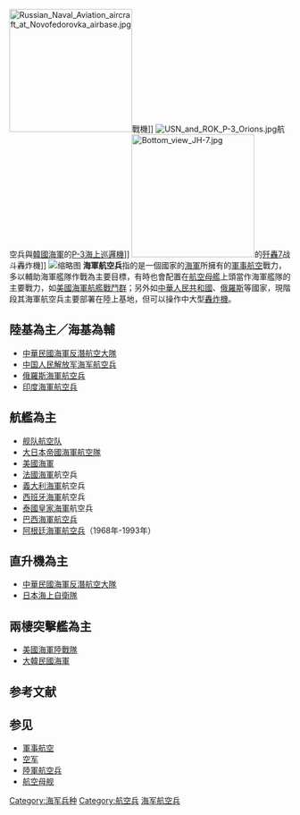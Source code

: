 [[File:Russian_Naval_Aviation_aircraft_at_Novofedorovka_airbase.jpg|220px]]戰機]]
[[File:USN_and_ROK_P-3_Orions.jpg|thumb]]航空兵與[[韓國海軍|韓國海軍]]{{Link-ko|大韓民國海軍第6航空戰團|대한민국 6항공전단|航空戰團}}的[[P-3獵戶座海上巡邏機|P-3海上巡邏機]]]]
[[File:Bottom_view_JH-7.jpg|220px]]的[[歼轟7|歼轟7]]战斗轟炸機]]
[[File:AF1_da_Marinha_do_Brasil_2.jpg|缩略图]]
'''海軍航空兵'''指的是一個國家的[[海軍|海軍]]所擁有的[[軍事航空|軍事航空]]戰力，多以輔助海軍艦隊作戰為主要目標，有時也會配置在[[航空母艦|航空母艦]]上頭當作海軍艦隊的主要戰力，如[[美國海軍|美國海軍]][[航艦戰鬥群|航艦戰鬥群]]；另外如[[中華人民共和國|中華人民共和國]]、[[俄羅斯|俄羅斯]]等國家，現階段其海軍航空兵主要部署在陸上基地，但可以操作中大型[[轟炸機|轟炸機]]。

==陸基為主／海基為輔==
*[[中華民國海軍反潛航空大隊|中華民國海軍反潛航空大隊]]
*[[中国人民解放军海军航空兵|中国人民解放军海军航空兵]]
*[[俄羅斯海軍航空兵|俄羅斯海軍航空兵]]
*[[印度海軍航空兵|印度海軍航空兵]]

==航艦為主==
*[[舰队航空队|舰队航空队]]
*[[大日本帝國海軍航空隊|大日本帝國海軍航空隊]]
*[[美國海軍|美國海軍]]{{Link-en|美利堅合眾國海軍航空兵|Commander, Naval Air Forces|航空兵}}
*[[法國海軍|法國海軍]]航空兵
*[[義大利海軍|義大利海軍]]航空兵
*[[西班牙海軍|西班牙海軍]]航空兵
*[[泰國皇家海軍|泰國皇家海軍]]航空兵
*[[巴西海軍航空兵|巴西海軍航空兵]]
*[[阿根廷海軍航空兵|阿根廷海軍航空兵]]（1968年-1993年）

==直升機為主==
*[[中華民國海軍|中華民國海軍]][[中華民國海軍反潛航空大隊|反潛航空大隊]]
*[[日本海上自衛隊|日本海上自衛隊]]{{Link-ja|海上自衛隊航空集團|航空集団|航空集團}}

==兩棲突擊艦為主==
*[[美國海軍陸戰隊|美國海軍陸戰隊]]{{Link-en|美國海軍陸戰隊航空兵|United States Marine Corps aviation|航空兵}}
*[[大韓民國海軍|大韓民國海軍]]{{Link-ko|大韓民國海軍第6航空戰團|대한민국 6항공전단|第6航空戰團}}

== 参考文献 ==
{{Reflist}}

== 参见 ==
{{Portal box|军事航空|海军|image1=F16 drawing.svg}}
*[[軍事航空|軍事航空]]
* [[空军|空军]]
* [[陸軍航空兵|陸軍航空兵]]
* [[航空母舰|航空母舰]]

[[Category:海军兵种|Category:海军兵种]]
[[Category:航空兵|Category:航空兵]]
[[Category:海军航空兵|]]